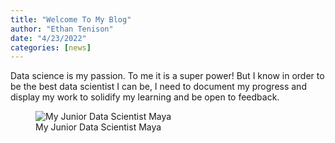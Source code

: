 ```yaml
---
title: "Welcome To My Blog"
author: "Ethan Tenison"
date: "4/23/2022"
categories: [news]
---
```


Data science is my passion. To me it is a super power! But I know in order to be the best data scientist I can be, I need to document my progress and display my work to solidify my learning and be open to feedback. 

![My Junior Data Scientist Maya](maya.jpg)


